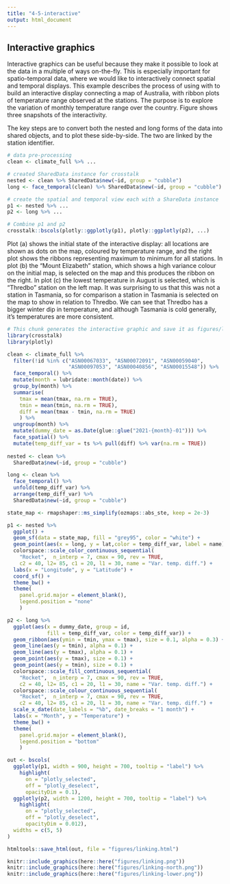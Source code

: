 ```yaml
---
title: "4-5-interactive"
output: html_document
---
```


## Interactive graphics

Interactive graphics can be useful because they make it possible to look at the data in a multiple of ways on-the-fly. This is especially important for spatio-temporal data, where we would like to interactively connect spatial and temporal displays. This example describes the process of using \pkg{cubble} with \pkg{crosstalk} to build an interactive display connecting a map of Australia, with ribbon plots of temperature range observed at the stations. The purpose is to explore the variation of monthly temperature range over the country. Figure \ref{fig:interactive-linking} shows three snapshots of the interactivity.

<!--When dealing with spatio-temporal data, users may wish to make plots to learn the spatial distribution of a variable or to find patterns, such as trend or seasonality, in the time series. Combining these two types of plots with interactivity lets users link between points on the map and the corresponding time series to explore the spatial and temporal dimensions of the data simultaneously.--> 

The key steps are to convert both the nested and long forms of the data into shared objects, and to plot these side-by-side. The two are linked by the station identifier.

<!--The temperature range is calculated as the difference between \code{tmax} and \code{tmin} and its monthly average over 2016-2020 is taken before calculating the variance. A \code{SharedData} object is constructed for each form of the cubble and the same \code{group} argument ensures the cross-linking of the two forms via the common \code{id} column. The spatial map and time series plot are then made with each \code{SharedData} object separately. In this example, stations on the Australia map, made from the nested form, are coloured by the calculated variance. A ribbon band is constructed using the long form cubble to show each station's maximum and minimum temperature over time. In the case of a different dataset, users could calculate other station-dependent measures in the nested form or make other time-wise summary of the data in the long form to customise the spatial or temporal view. The cross-linking between the two plots is always safeguarded by the shared \code{id} column embedded in the cubble structure. Below is the pseudo-code that outlines the process to construct the interactive graphic described above:-->

``` r
# data pre-processing
clean <- climate_full %>% ...

# created SharedData instance for crosstalk
nested <- clean %>% SharedData$new(~id, group = "cubble")
long <- face_temporal(clean) %>% SharedData$new(~id, group = "cubble")

# create the spatial and temporal view each with a ShareData instance
p1 <- nested %>% ...
p2 <- long %>% ...

# Combine p1 and p2
crosstalk::bscols(plotly::ggplotly(p1), plotly::ggplotly(p2), ...)

```

Plot (a) shows the initial state of the interactive display: all locations are shown as dots on the map, coloured by temperature range, and the right plot shows the ribbons representing maximum to minimum for all stations. In plot (b) the "Mount Elizabeth" station, which shows a high variance colour on the initial map, is selected on the map and this produces the ribbon on the right. In plot (c) the lowest temperature in August is selected, which is "Thredbo" station on the left map. It was surprising to us that this was not a station in Tasmania, so for comparison a station in Tasmania is selected on the map to show in relation to Thredbo. We can see that Thredbo has a bigger winter dip in temperature, and although Tasmania is cold generally, it's temperatures are more consistent.

<!-- In Figure \ref{fig:interactive-linking}, the first row shows the initial view of the interactive graphic. Most regions in Australia have a low variance of temperature range, while the North-West coastline, the bottom of South Australia, and Victoria stand out with larger monthly changes. In the second row, the Mount Elizabeth station, which shows a high variance colour on the initial map, is selected on the map and this produces the ribbon on the right. In the third row, the lowest temperature in August is selected, which highlights the corresponding thredbo station on the left map. -->

```r
# This chunk generates the interactive graphic and save it as figures/linking.html, where the three screencasts in the figure comes from.
library(crosstalk)
library(plotly)

clean <- climate_full %>%
  filter(!id %in% c("ASN00067033", "ASN00072091", "ASN00059040", 
                    "ASN00097053", "ASN00040856", "ASN00015548")) %>%
  face_temporal() %>% 
  mutate(month = lubridate::month(date)) %>%
  group_by(month) %>%
  summarise(
    tmax = mean(tmax, na.rm = TRUE),
    tmin = mean(tmin, na.rm = TRUE),
    diff = mean(tmax - tmin, na.rm = TRUE)
    ) %>% 
  ungroup(month) %>%
  mutate(dummy_date = as.Date(glue::glue("2021-{month}-01"))) %>% 
  face_spatial() %>% 
  mutate(temp_diff_var = ts %>% pull(diff) %>% var(na.rm = TRUE))
  
nested <- clean %>% 
  SharedData$new(~id, group = "cubble")

long <- clean %>% 
  face_temporal() %>% 
  unfold(temp_diff_var) %>% 
  arrange(temp_diff_var) %>% 
  SharedData$new(~id, group = "cubble")

state_map <- rmapshaper::ms_simplify(ozmaps::abs_ste, keep = 2e-3)

p1 <- nested %>% 
  ggplot() +
  geom_sf(data = state_map, fill = "grey95", color = "white") +
  geom_point(aes(x = long, y = lat,color = temp_diff_var, label = name)) +
  colorspace::scale_color_continuous_sequential(
    "Rocket",  n_interp = 7, cmax = 90, rev = TRUE, 
    c2 = 40, l2= 85, c1 = 20, l1 = 30, name = "Var. temp. diff.") +
  labs(x = "Longitude", y = "Latitude") + 
  coord_sf() + 
  theme_bw() + 
  theme(
    panel.grid.major = element_blank(),
    legend.position = "none"
    )

p2 <- long %>% 
  ggplot(aes(x = dummy_date, group = id, 
             fill = temp_diff_var, color = temp_diff_var)) +
  geom_ribbon(aes(ymin = tmin, ymax = tmax), size = 0.1, alpha = 0.3) + 
  geom_line(aes(y = tmin), alpha = 0.1) + 
  geom_line(aes(y = tmax), alpha = 0.1) + 
  geom_point(aes(y = tmax), size = 0.1) + 
  geom_point(aes(y = tmin), size = 0.1) + 
  colorspace::scale_fill_continuous_sequential(
    "Rocket",  n_interp = 7, cmax = 90, rev = TRUE, 
    c2 = 40, l2= 85, c1 = 20, l1 = 30, name = "Var. temp. diff.") +
  colorspace::scale_colour_continuous_sequential(
    "Rocket",  n_interp = 7, cmax = 90, rev = TRUE, 
    c2 = 40, l2= 85, c1 = 20, l1 = 30, name = "Var. temp. diff.") +
  scale_x_date(date_labels = "%b", date_breaks = "1 month") + 
  labs(x = "Month", y = "Temperature") + 
  theme_bw() + 
  theme(
    panel.grid.major = element_blank(),
    legend.position = "bottom"
    )

out <- bscols(
  ggplotly(p1, width = 900, height = 700, tooltip = "label") %>%
    highlight(
      on = "plotly_selected", 
      off = "plotly_deselect", 
      opacityDim = 0.1),
  ggplotly(p2, width = 1200, height = 700, tooltip = "label") %>% 
    highlight(
      on = "plotly_selected", 
      off = "plotly_deselect", 
      opacityDim = 0.012),
  widths = c(5, 5)
)

htmltools::save_html(out, file = "figures/linking.html")

```


```r
knitr::include_graphics(here::here("figures/linking.png"))
knitr::include_graphics(here::here("figures/linking-north.png"))
knitr::include_graphics(here::here("figures/linking-lower.png"))
```

